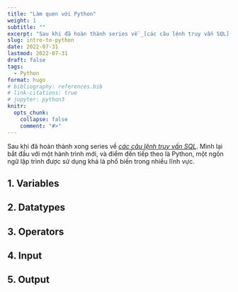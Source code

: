 ```yaml
---
title: "Làm quen với Python"
weight: 1
subtitle: ""
excerpt: "Sau khi đã hoàn thành series về _[các câu lệnh truy vấn SQL](/learnds/sql4da/)_. Mình lại bắt đầu với một hành trình mới, và điểm đến tiếp theo là Python, một ngôn ngữ lập trình khá là phổ biến..."
slug: intro-to-python
date: 2022-07-31
lastmod: 2022-07-31
draft: false
tags:
  - Python
format: hugo
# bibliography: references.bib
# link-citations: true
# jupyter: python3
knitr:
  opts_chunk:
    collapse: false
    comment: "#>"
---
```


Sau khi đã hoàn thành xong series về _[các câu lệnh truy vấn SQL](/learnds/sql4da/)_. Mình lại bắt đầu với một hành trình mới, và điểm đến tiếp theo là Python, một ngôn ngữ lập trình được sử dụng khá là phổ biến trong nhiều lĩnh vực.

## 1. Variables

## 2. Datatypes

## 3. Operators

## 4. Input

## 5. Output

